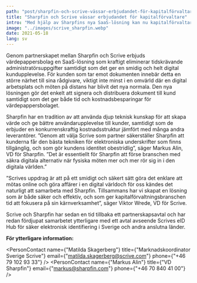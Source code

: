 ```yaml
---
path: "post/sharpfin-och-scrive-vässar-erbjudandet-för-kapitalförvaltare"
title: "Sharpfin och Scrive vässar erbjudandet för kapitalförvaltare"
intro: "Med hjälp av Sharpfins nya SaaS-lösning kan nu kapitalförvaltare och pensionsrådgivare ägna mindre tid åt tidskrävande administration och mer tid åt verksamhetens viktigaste tillgång – kunderna. Sharpfin och Scrive inleder ett samarbete som skapar en komplett Wealth Management Suite med ett unikt erbjudande för kapitalförvaltare. Redan nu kan anslutna värdepappersbolag använda sig av Scrives lösning för e-signering och sy ihop sin kundresa."
image: "../images/scrive_sharpfin.webp"
date: 2021-05-18
lang: sv
---
```




Genom partnerskapet mellan Sharpfin och Scrive erbjuds värdepappersbolag en SaaS-lösning som kraftigt eliminerar tidskrävande administratörsuppgifter samtidigt som det ger en smidig och helt digital kundupplevelse. För kunden som tar emot dokumenten innebär detta en större närhet till sina rådgivare, viktigt inte minst i en omvärld där en digital arbetsplats och möten på distans har blivit det nya normala. Den nya lösningen gör det enkelt att signera och distribuera dokument till kund samtidigt som det ger både tid och kostnadsbesparingar för värdepappersbolaget.


Sharpfin har en tradition av att använda djup teknisk kunskap för att skapa värde och ge bättre användarupplevelse till kunder, samtidigt som de erbjuder en konkurrenskraftig kostnadsstruktur jämfört med många andra leverantörer. ”Genom att välja Scrive som partner säkerställer Sharpfin att kunderna får den bästa tekniken för elektroniska underskrifter som finns tillgänglig, och som gör kundens identitet obestridlig”, säger Markus Alin, VD för Sharpfin. ”Det är essentiellt för Sharpfin att förse branschen med säkra digitala alternativ när fysiska möten mer och mer rör sig in i den digitala världen.”

”Scrives uppdrag är att på ett smidigt och säkert sätt göra det enklare att mötas online och göra affärer i en digital världoch för oss kändes det naturligt att samarbeta med Sharpfin. Tillsammans har vi skapat en lösning som är både säker och effektiv, och som ger kapitalförvaltningsbranschen tid att fokusera på sin kärnverksamhet”, säger Viktor Wrede, VD för Scrive.


Scrive och Sharpfin har sedan en tid tillbaka ett partnerskapsavtal och har redan fördjupat samarbetet ytterligare med ett avtal avseende Scrives eID Hub för säker elektronisk identifiering i Sverige och andra anslutna länder.


**För ytterligare information:**

<PersonContact name={"Matilda Skagerberg"} title={"Marknadskoordinator Sverige Scrive"} email={"matilda.skagerberg@scrive.com"} phone={"+46 79 102 93 33"} />
<PersonContact name={"Markus Alin"} title={"VD Sharpfin"} email={"markus@sharpfin.com"} phone={"+46 70 840 41 00"} />

